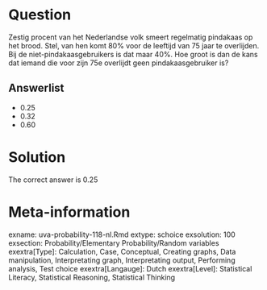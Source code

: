 Question
========

Zestig procent van het Nederlandse volk smeert regelmatig pindakaas op het brood. Stel, van hen komt 80% voor de leeftijd van 75 jaar te overlijden. Bij de niet-pindakaasgebruikers is dat maar 40%. Hoe groot is dan de kans dat iemand die voor zijn 75e overlijdt geen pindakaasgebruiker is? 

Answerlist
----------
* 0.25
* 0.32
* 0.60

Solution
========

The correct answer is  0.25 

Meta-information
================
exname: uva-probability-118-nl.Rmd 
extype: schoice 
exsolution: 100 
exsection: Probability/Elementary Probability/Random variables
exextra[Type]: Calculation, Case, Conceptual, Creating graphs, Data manipulation, Interpretating graph, Interpretating output, Performing analysis, Test choice 
exextra[Langauge]: Dutch 
exextra[Level]: Statistical Literacy, Statistical Reasoning, Statistical Thinking 
